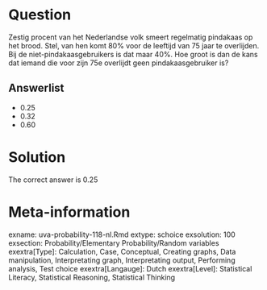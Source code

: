 Question
========

Zestig procent van het Nederlandse volk smeert regelmatig pindakaas op het brood. Stel, van hen komt 80% voor de leeftijd van 75 jaar te overlijden. Bij de niet-pindakaasgebruikers is dat maar 40%. Hoe groot is dan de kans dat iemand die voor zijn 75e overlijdt geen pindakaasgebruiker is? 

Answerlist
----------
* 0.25
* 0.32
* 0.60

Solution
========

The correct answer is  0.25 

Meta-information
================
exname: uva-probability-118-nl.Rmd 
extype: schoice 
exsolution: 100 
exsection: Probability/Elementary Probability/Random variables
exextra[Type]: Calculation, Case, Conceptual, Creating graphs, Data manipulation, Interpretating graph, Interpretating output, Performing analysis, Test choice 
exextra[Langauge]: Dutch 
exextra[Level]: Statistical Literacy, Statistical Reasoning, Statistical Thinking 
